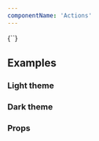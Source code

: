 ```yaml
---
componentName: 'Actions'
---
```


<LiveComponent>
  {`<Actions
  ctas={[
    {
      title: 'View tutorials',
      href: '/tutorials',
      variant: 'primary'
    },
    {
      title: 'View documentation',
      href: '/docs',
      variant: 'tertiary-neutral'
    }
  ]}
/>`}
</LiveComponent>

## Examples

<h3 className="g-type-label" style={{ color: 'var(--gray-3)' }}>
  Light theme
</h3>

<div style={{padding: "24px", border: "1px solid var(--gray-6)"}}>
  <div style={{ paddingBottom: "24px"}}>
    <Actions
      ctas={[
        {
          title: 'View tutorials',
          href: '/tutorials',
        },
        {
          title: 'View documentation',
          href: '/docs',
        },
      ]}
    />
  </div>
  <div style={{ paddingBottom: "24px"}}>
    <Actions
      ctas={[
        {
          title: 'View tutorials',
          href: '/tutorials',
        },
        {
          title: 'View documentation',
          href: '/docs',
          type: 'standalone-link'
        },
      ]}
    />
  </div>
  <div>
    <Actions
      ctas={[
        {
          title: 'View tutorials',
          href: '/tutorials',
          type: 'standalone-link'
        },
        {
          title: 'View documentation',
          href: '/docs',
          type: 'standalone-link'
        },
      ]}
    />
  </div>

</div>

<h3 className="g-type-label" style={{ color: 'var(--gray-3)' }}>
  Dark theme
</h3>

<div style={{padding: "24px", background: "black"}}>

  <div style={{ paddingBottom: "24px"}}>
    <Actions
      appearance={'dark'}
      ctas={[
        {
          title: 'View tutorials',
          href: '/tutorials',
        },
        {
          title: 'View documentation',
          href: '/docs',
        },
      ]}
    />
  </div>
  <div style={{ paddingBottom: "24px"}}>
    <Actions
      appearance={'dark'}
      ctas={[
        {
          title: 'View tutorials',
          href: '/tutorials',
        },
        {
          title: 'View documentation',
          href: '/docs',
          type: 'standalone-link'
        },
      ]}
    />
  </div>
  <div>
    <Actions
      appearance={'dark'}
      ctas={[
        {
          title: 'View tutorials',
          href: '/tutorials',
          type: 'standalone-link'
        },
        {
          title: 'View documentation',
          href: '/docs',
          type: 'standalone-link'
        },
      ]}
    />
  </div>

</div>

### Props

<PropsTable props={componentProps} />
